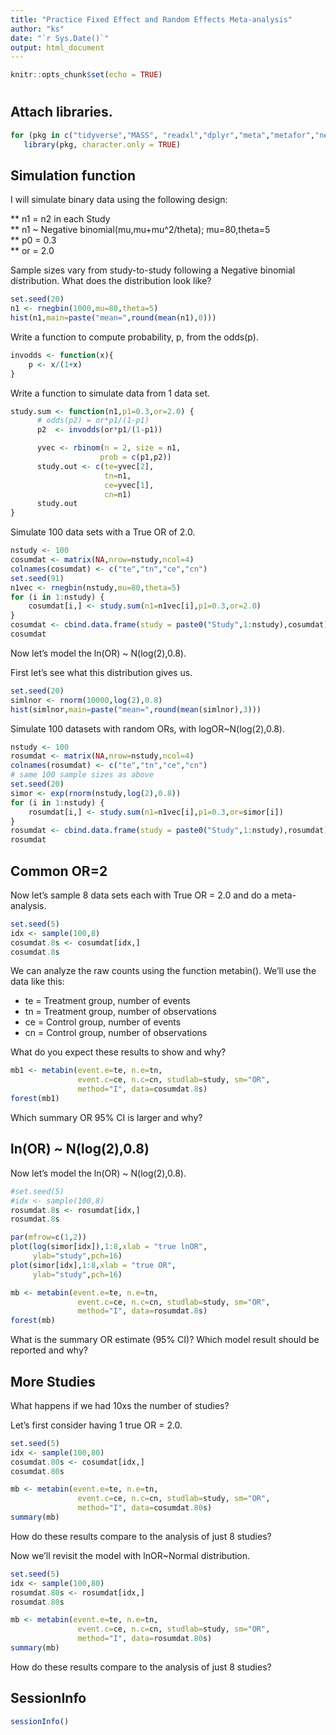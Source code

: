 ```yaml
---
title: "Practice Fixed Effect and Random Effects Meta-analysis"
author: "ks"
date: "`r Sys.Date()`"
output: html_document
---
```


```r
knitr::opts_chunk$set(echo = TRUE)
```

# {.tabset}

## Attach libraries.

```r
for (pkg in c("tidyverse","MASS", "readxl","dplyr","meta","metafor","netmeta")) 
   library(pkg, character.only = TRUE)
```

## Simulation function

I will simulate binary data using the following design:   

** n1 = n2 in each Study     
** n1 ~ Negative binomial(mu,mu+mu^2/theta); mu=80,theta=5  
** p0 = 0.3    
** or = 2.0

Sample sizes vary from study-to-study following a Negative binomial distribution. What does the distribution look like?
```r
set.seed(20)
n1 <- rnegbin(1000,mu=80,theta=5)
hist(n1,main=paste("mean=",round(mean(n1),0)))
```

Write a function to compute probability, p, from the odds(p).
```r
invodds <- function(x){
    p <- x/(1+x)
}
```

Write a function to simulate data from 1 data set.
```r
study.sum <- function(n1,p1=0.3,or=2.0) {
      # odds(p2) = or*p1/(1-p1)
      p2  <- invodds(or*p1/(1-p1))

      yvec <- rbinom(n = 2, size = n1, 
                    prob = c(p1,p2))
      study.out <- c(te=yvec[2],
                     tn=n1,
                     ce=yvec[1],
                     cn=n1)
      study.out
}
```


Simulate 100 data sets with a True OR of 2.0.
```r
nstudy <- 100
cosumdat <- matrix(NA,nrow=nstudy,ncol=4)
colnames(cosumdat) <- c("te","tn","ce","cn")
set.seed(91)
n1vec <- rnegbin(nstudy,mu=80,theta=5)
for (i in 1:nstudy) {
    cosumdat[i,] <- study.sum(n1=n1vec[i],p1=0.3,or=2.0)
}
cosumdat <- cbind.data.frame(study = paste0("Study",1:nstudy),cosumdat)
cosumdat
```

Now let's model the ln(OR) ~ N(log(2),0.8).

First let's see what this distribution gives us.
```r
set.seed(20)
simlnor <- rnorm(10000,log(2),0.8)
hist(simlnor,main=paste("mean=",round(mean(simlnor),3)))
```

Simulate 100 datasets with random ORs, with logOR~N(log(2),0.8).
```r
nstudy <- 100
rosumdat <- matrix(NA,nrow=nstudy,ncol=4)
colnames(rosumdat) <- c("te","tn","ce","cn")
# same 100 sample sizes as above
set.seed(20)
simor <- exp(rnorm(nstudy,log(2),0.8))
for (i in 1:nstudy) {
    rosumdat[i,] <- study.sum(n1=n1vec[i],p1=0.3,or=simor[i])
}
rosumdat <- cbind.data.frame(study = paste0("Study",1:nstudy),rosumdat)
rosumdat
```

## Common OR=2

Now let's sample 8 data sets each with True OR = 2.0 and do a meta-analysis.
```r
set.seed(5)
idx <- sample(100,8)
cosumdat.8s <- cosumdat[idx,]
cosumdat.8s
```


We can analyze the raw counts using the function metabin().  We'll use the data like this:

* te = Treatment group, number of events
* tn = Treatment group, number of observations
* ce = Control group, number of events
* cn = Control group, number of observations

What do you expect these results to show and why?

```r
mb1 <- metabin(event.e=te, n.e=tn, 
               event.c=ce, n.c=cn, studlab=study, sm="OR", 
               method="I", data=cosumdat.8s)
forest(mb1)
```

Which summary OR 95% CI is larger and why?


##  ln(OR) ~ N(log(2),0.8)

Now let's model the ln(OR) ~ N(log(2),0.8).

```r
#set.seed(5)
#idx <- sample(100,8)
rosumdat.8s <- rosumdat[idx,]
rosumdat.8s
```

```r
par(mfrow=c(1,2))
plot(log(simor[idx]),1:8,xlab = "true lnOR",
     ylab="study",pch=16)
plot(simor[idx],1:8,xlab = "true OR",
     ylab="study",pch=16)
```

```r
mb <- metabin(event.e=te, n.e=tn, 
               event.c=ce, n.c=cn, studlab=study, sm="OR", 
               method="I", data=rosumdat.8s)
forest(mb)
```

What is the summary OR estimate (95% CI)? Which model result should be reported and why?  

## More Studies

What happens if we had 10xs the number of studies?

Let's first consider having 1 true OR = 2.0.
```r
set.seed(5)
idx <- sample(100,80)
cosumdat.80s <- cosumdat[idx,]
cosumdat.80s
```

```r
mb <- metabin(event.e=te, n.e=tn, 
               event.c=ce, n.c=cn, studlab=study, sm="OR", 
               method="I", data=cosumdat.80s)
summary(mb)
```

How do these results compare to the analysis of just 8 studies?

Now we'll revisit the model with lnOR~Normal distribution.
```r
set.seed(5)
idx <- sample(100,80)
rosumdat.80s <- rosumdat[idx,]
rosumdat.80s
```

```r
mb <- metabin(event.e=te, n.e=tn, 
               event.c=ce, n.c=cn, studlab=study, sm="OR", 
               method="I", data=rosumdat.80s)
summary(mb)
```

How do these results compare to the analysis of just 8 studies?

## SessionInfo

```r
sessionInfo()
```


